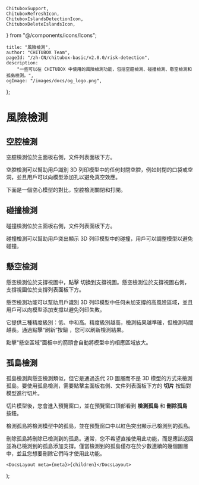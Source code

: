 	ChituboxSupport,
	ChituboxRefreshIcon,
	ChituboxIslandsDetectionIcon,
	ChituboxDeleteIslandsIcon,
} from "@/components/icons/Icons";

	title: "風險檢測",
	author: "CHITUBOX Team",
	pageId: "/zh-CN/chitubox-basic/v2.0.0/risk-detection",
	description:
		"一些可以在 CHITUBOX 中使用的風險檢測功能，包括空腔檢測、碰撞檢測、懸空檢測和孤島檢測。",
	ogImage: "/images/docs/og_logo.png",
};

# 風險檢測

## 空腔檢測

空腔檢測位於主面板右側，文件列表面板下方。

空腔檢測可以幫助用戶識別 3D 列印模型中的任何封閉空腔，例如封閉的口袋或空洞，並且用戶可以向模型添加孔以避免真空效應。

下面是一個空心模型的對比，空腔檢測關閉和打開。

<ImageContainer>
	<ImageComparison
		img1Src={
			"/images/docs/en-US/chitubox-basic/2.x.x/008-risk-detection-cavity-off.png"
		}
		text1={"空腔檢測關閉"}
		img2Src={
			"/images/docs/en-US/chitubox-basic/2.x.x/008-risk-detection-cavity-on.png"
		}
		text2={"空腔檢測打開"}
	/>
</ImageContainer>

## 碰撞檢測

碰撞檢測位於主面板右側，文件列表面板下方。

碰撞檢測可以幫助用戶突出顯示 3D 列印模型中的碰撞，用戶可以調整模型以避免碰撞。

<ImageContainer>
	<ImageComparison
		img1Src={
			"/images/docs/en-US/chitubox-basic/2.x.x/008-collision-detection-off.png"
		}
		text1={"碰撞檢測關閉"}
		img2Src={
			"/images/docs/en-US/chitubox-basic/2.x.x/008-collision-detection-on.png"
		}
		text2={"碰撞檢測打開"}
	/>
</ImageContainer>

## 懸空檢測

懸空檢測位於支撐視圖中，點擊 <ChituboxSupport /> 切換到支撐視圖。懸空檢測位於支撐視圖右側，支撐視圖位於支撐列表面板下方。

<ImageContainer>
	<AntdImage
		src={
			"/images/docs/zh-CN/chitubox-basic/2.x.x/008-risk-detection-suspend-detection.png"
		}
	/>
</ImageContainer>

懸空檢測功能可以幫助用戶識別 3D 列印模型中任何未加支撐的高風險區域，並且用戶可以向模型添加支撐以避免列印失敗。

它提供三種精度級別：低、中和高。精度級別越高，檢測結果越準確，但檢測時間越長。通過點擊“刷新”按鈕 <ChituboxRefreshIcon />，您可以刷新檢測結果。

點擊“懸空區域”面板中的箭頭會自動將模型中的相應區域放大。

## 孤島檢測

孤島檢測與懸空檢測類似，但它是通過迭代 2D 圖層而不是 3D 模型的方式來檢測孤島。要使用孤島檢測，需要點擊主面板右側、文件列表面板下方的 **切片** 按鈕對模型進行切片。

<ImageContainer>
	<AntdImage
		src={
			"/images/docs/zh-CN/chitubox-basic/2.x.x/008-risk-detection-slice.png"
		}
	/>
</ImageContainer>

切片模型後，您會進入預覽窗口，並在預覽窗口頂部看到 **檢測孤島** 和 **刪除孤島** 按鈕。

<ChituboxIslandsDetectionIcon /> 檢測孤島將檢測模型中的孤島，並在預覽窗口中以紅色突出顯示已檢測到的孤島。

<ChituboxDeleteIslandsIcon /> 刪除孤島將刪除已檢測到的孤島。通常，您不希望直接使用此功能，而是應該返回並為已檢測到的孤島添加支撐。僅當檢測到的孤島僅存在於少數連續的幾個圖層中，並且您想要刪除它們時才使用此功能。

	<DocsLayout meta={meta}>{children}</DocsLayout>
);
